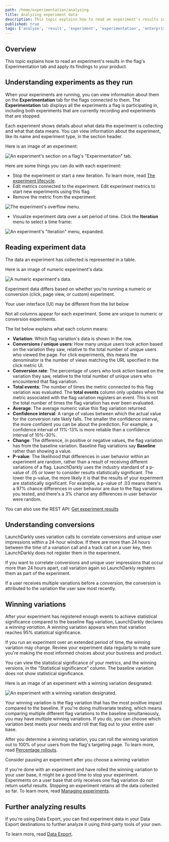 ```yaml
---
path: /home/experimentation/analyzing
title: Analyzing experiment data
description: This topic explains how to read an experiment's results in the flag's Experimentation tab and apply its findings to your product.
published: true
tags: ['analyze', 'result', 'experiment', 'experimentation', 'enterprise']
---
```


## Overview

This topic explains how to read an experiment's results in the flag's Experimentation tab and apply its findings to your product.

## Understanding experiments as they run

When your experiments are running, you can view information about them on the **Experimentation** tab for the flags connected to them. The **Experimentation** tab displays all the experiments a flag is participating in, including both experiments that are currently recording and experiments that are stopped.

Each experiment shows details about what data the experiment is collecting and what that data means. You can view information about the experiment, like its name and experiment type, in the section header.

Here is an image of an experiment:

![An experiment's section on a flag's "Experimentation" tab.](experiment-card.png)


Here are some things you can do with each experiment:

- Stop the experiment or start a new iteration. To learn more, read [The experiment lifecycle](/home/experimentation/lifecycle).
- Edit metrics connected to the experiment. Edit experiment metrics to start new experiments using this flag.
- Remove the metric from the experiment:

![The experiment's overflow menu.](experiment-menu.png)


- Visualize experiment data over a set period of time. Click the **Iteration** menu to select a time frame:

![An experiment's "Iteration" menu, expanded.](experiment-date-picker.png)


## Reading experiment data

The data an experiment has collected is represented in a table.

Here is an image of numeric experiment's data:

![A numeric experiment's data.](experiment-card.png)

Experiment data differs based on whether you're running a numeric or conversion (click, page view, or custom) experiment.

<Callout intent="info">
<CalloutTitle>Your user interface (UI) may be different from the list below</CalloutTitle>
<CalloutDescription>

Not all columns appear for each experiment. Some are unique to numeric or conversion experiments.

</CalloutDescription>
</Callout>

The list below explains what each column means:

- **Variation**: Which flag variation's data is shown in the row.
- **Conversions / unique users**: How many unique users took action based on the variation they saw, relative to the total number of unique users who viewed the page. For click experiments, this means the denominator is the number of views matching the URL specified in the click metric UI.
- **Conversion rate**: The percentage of users who took action based on the variation they saw, relative to the total number of unique users who encountered that flag variation.
- **Total events**: The number of times the metric connected to this flag variation was evaluated. The **total events** column only updates when the metric associated with the flag variation registers an event. This is not the total number of times the flag variation has ever been evaluated.
- **Average**: The average numeric value this flag variation returned.
- **Confidence interval**: A range of values between which the actual value for the conversion rate likely falls. The smaller the confidence interval, the more confident you can be about the prediction. For example, a confidence interval of 11%-13% is more reliable than a confidence interval of 10%-30%.
- **Change**: The difference, in positive or negative values, the flag variation has from the baseline variation. Baseline flag variations say **Baseline** rather than showing a value.
- **P-value**: The likelihood that differences in user behavior within an experiment are random, rather than a result of receiving different variations of a flag. LaunchDarkly uses the industry standard of a p-value of .05 or lower to consider results statistically significant. The lower the p-value, the more likely it is that the results of your experiment are statistically significant. For example, a p-value of .03 means there's a 97% chance differences in user behavior are due to the flag variations you tested, and there's a 3% chance any differences in user behavior were random.

<LearnMore>

You can also use the REST API: [Get experiment results](https://apidocs.launchdarkly.com/tag/Experiments-(beta)#operation/getExperimentResults)

</LearnMore>

## Understanding conversions

LaunchDarkly uses variation calls to correlate conversions and unique user impressions within a 24-hour window. If there are more than 24 hours between the time of a variation call and a track call on a user key, then LaunchDarkly does not register them in the experiment.

If you want to correlate conversions and unique user impressions that occur more than 24 hours apart, call variation again so LaunchDarkly registers them as part of the experiment.

If a user receives multiple variations before a conversion, the conversion is attributed to the variation the user saw most recently.

## Winning variations

After your experiment has registered enough events to achieve statistical significance compared to the baseline flag variation, LaunchDarkly declares a _winning variation_. A winning variation appears when that variation reaches 95% statistical significance.

If you run an experiment over an extended period of time, the winning variation may change. Review your experiment data regularly to make sure you're making the most informed choices about your business and product.

You can view the statistical significance of your metrics, and the winning versions, in the "Statistical significance" column. The baseline variation does not show statistical significance.

Here is an image of an experiment with a winning variation designated:

![An experiment with a winning variation designated.](experiment-winning-variation.png)


Your winning variation is the flag variation that has the most positive impact compared to the baseline. If you're doing multivariate testing, which means comparing multiple different flag variations to the baseline simultaneously, you may have multiple winning variations. If you do, you can choose which variation best meets your needs and roll that flag out to your entire user base.

After you determine a winning variation, you can roll the winning variation out to 100% of your users from the flag's targeting page. To learn more, read [Percentage rollouts](/home/flags/rollouts).

<Callout intent="info">
<CalloutTitle>Consider pausing an experiment after you choose a winning variation</CalloutTitle>
<CalloutDescription>

If you're done with an experiment and have rolled the winning variation to your user base, it might be a good time to stop your experiment. Experiments on a user base that only receives one flag variation do not return useful results. Stopping an experiment retains all the data collected so far. To learn more, read [Managing experiments](/home/experimentation).

</CalloutDescription>
</Callout>

## Further analyzing results

If you're using Data Export, you can find experiment data in your Data Export destinations to further analyze it using third-party tools of your own.

To learn more, read [Data Export](/home/data-export).
